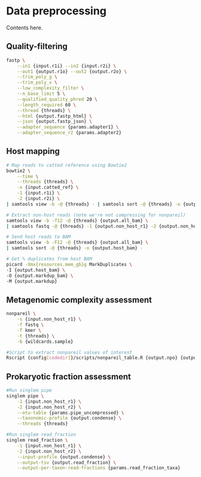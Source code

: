# Data preprocessing

Contents here.

## Quality-filtering

```sh
fastp \
    --in1 {input.r1i} --in2 {input.r2i} \
    --out1 {output.r1o} --out2 {output.r2o} \
    --trim_poly_g \
    --trim_poly_x \
    --low_complexity_filter \
    --n_base_limit 5 \
    --qualified_quality_phred 20 \
    --length_required 60 \
    --thread {threads} \
    --html {output.fastp_html} \
    --json {output.fastp_json} \
    --adapter_sequence {params.adapter1} \
    --adapter_sequence_r2 {params.adapter2}
```

## Host mapping

```sh
# Map reads to catted reference using Bowtie2
bowtie2 \
    --time \
    --threads {threads} \
    -x {input.catted_ref} \
    -1 {input.r1i} \
    -2 {input.r2i} \
| samtools view -b -@ {threads} - | samtools sort -@ {threads} -o {output.all_bam} - &&

# Extract non-host reads (note we're not compressing for nonpareil)
samtools view -b -f12 -@ {threads} {output.all_bam} \
| samtools fastq -@ {threads} -1 {output.non_host_r1} -2 {output.non_host_r2} - &&

# Send host reads to BAM
samtools view -b -F12 -@ {threads} {output.all_bam} \
| samtools sort -@ {threads} -o {output.host_bam} -

# Get % duplicates from host BAM
picard -Xmx{resources.mem_gb}g MarkDuplicates \
-I {output.host_bam} \
-O {output.markdup_bam} \
-M {output.markdup}
```

## Metagenomic complexity assessment

```sh
nonpareil \
    -s {input.non_host_r1} \
    -f fastq \
    -T kmer \
    -t {threads} \
    -b {wildcards.sample}

#Script to extract nonpareil values of interest
Rscript {config[codedir]}/scripts/nonpareil_table.R {output.npo} {output.npstats}
```

## Prokaryotic fraction assessment

```sh
#Run singlem pipe
singlem pipe \
    -1 {input.non_host_r1} \
    -2 {input.non_host_r2} \
    --otu-table {params.pipe_uncompressed} \
    --taxonomic-profile {output.condense} \
    --threads {threads}

#Run singlem read_fraction
singlem read_fraction \
    -1 {input.non_host_r1} \
    -2 {input.non_host_r2} \
    --input-profile {output.condense} \
    --output-tsv {output.read_fraction} \
    --output-per-taxon-read-fractions {params.read_fraction_taxa}
```
